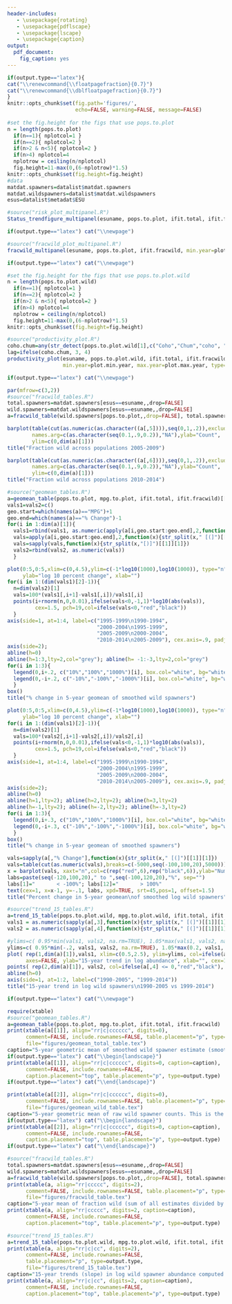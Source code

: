```yaml
---
header-includes:
   - \usepackage{rotating}
   - \usepackage{pdflscape}
   - \usepackage{lscape}
   - \usepackage{caption}
output:
  pdf_document:
    fig_caption: yes
---
```

```r
if(output.type=="latex"){
cat("\\renewcommand{\\floatpagefraction}{0.7}")
cat("\\renewcommand{\\dblfloatpagefraction}{0.7}")
}
knitr::opts_chunk$set(fig.path='figures/',
                      echo=FALSE, warning=FALSE, message=FALSE)
  
#set the fig.height for the figs that use pops.to.plot
n = length(pops.to.plot)  
  if(n==1){ nplotcol=1 }
  if(n==2){ nplotcol=2 }
  if(n>2 & n<5){ nplotcol=2 }
  if(n>4) nplotcol=4
  nplotrow = ceiling(n/nplotcol)
  fig.height=11-max(0,(6-nplotrow)*1.5)
knitr::opts_chunk$set(fig.height=fig.height)
#data
matdat.spawners=datalist$matdat.spawners
matdat.wildspawners=datalist$matdat.wildspawners
esus=datalist$metadat$ESU
```
```r
#source("risk_plot_multipanel.R")
Status_trendfigure_multipanel(esuname, pops.to.plot, ifit.total, ifit.fracwild, min.year=plot.min.year, max.year=plot.max.year, same.scale=FALSE)
```

```r
if(output.type=="latex") cat("\\newpage")
```

```r
#source("fracwild_plot_multipanel.R")
fracwild_multipanel(esuname, pops.to.plot, ifit.fracwild, min.year=plot.min.year, max.year=plot.max.year)
```

```r
if(output.type=="latex") cat("\\newpage")
```

```r
#set the fig.height for the figs that use pops.to.plot.wild
n = length(pops.to.plot.wild)  
  if(n==1){ nplotcol=1 }
  if(n==2){ nplotcol=2 }
  if(n>2 & n<5){ nplotcol=2 }
  if(n>4) nplotcol=4
  nplotrow = ceiling(n/nplotcol)
  fig.height=11-max(0,(6-nplotrow)*1.5)
knitr::opts_chunk$set(fig.height=fig.height)
```

```r
#source("productivity_plot.R")
coho.chum=any(str_detect(pops.to.plot.wild[1],c("Coho","Chum","coho", "chum")))
lag=ifelse(coho.chum, 3, 4)
productivity_plot(esuname, pops.to.plot.wild, ifit.total, ifit.fracwild,
                  min.year=plot.min.year, max.year=plot.max.year, type=1, lag=lag)
```

```r
if(output.type=="latex") cat("\\newpage")
```

```r
par(mfrow=c(3,2))
#source("fracwild_tables.R")
total.spawners=matdat.spawners[esus==esuname,,drop=FALSE]
wild.spawners=matdat.wildspawners[esus==esuname,,drop=FALSE]
a=fracwild_table(wild.spawners[pops.to.plot,,drop=FALSE], total.spawners[pops.to.plot,,drop=FALSE])

barplot(table(cut(as.numeric(as.character((a[,5]))),seq(0,1,.2)),exclude=NULL), 
        names.arg=c(as.character(seq(0.1,.9,0.2)),"NA"),ylab="Count",
        ylim=c(0,dim(a)[1]))
title("Fraction wild across populations 2005-2009")

barplot(table(cut(as.numeric(as.character((a[,6]))),seq(0,1,.2)),exclude=NULL), 
        names.arg=c(as.character(seq(0.1,.9,0.2)),"NA"),ylab="Count",
        ylim=c(0,dim(a)[1]))
title("Fraction wild across populations 2010-2014")

#source("geomean_tables.R")
a=geomean_table(pops.to.plot, mpg.to.plot, ifit.total, ifit.fracwild)[[1]]
vals1=vals2=c()
geo.start=which(names(a)=="MPG")+1
geo.end=which(names(a)=="% Change")-1
for(i in 1:dim(a)[1]){
  vals1=rbind(vals1, as.numeric(apply(a[i,geo.start:geo.end],2,function(x){str_split(x," [(]")[[1]][1]})))
  vals=apply(a[i,geo.start:geo.end],2,function(x){str_split(x," [(]")[[1]][2]})
  vals=sapply(vals,function(x){str_split(x,"[)]")[[1]][1]})
  vals2=rbind(vals2, as.numeric(vals))
  }

plot(0:5,0:5,xlim=c(0,4.5),ylim=c(-1*log10(1000),log10(1000)), type="n", axes=FALSE, 
     ylab="log 10 percent change", xlab="")
for(i in 1:(dim(vals1)[2]-1)){
  n=dim(vals2)[1]
  vals=100*(vals1[,i+1]-vals1[,i])/vals1[,i]
  points(i+rnorm(n,0,0.01),ifelse(vals<0,-1,1)*log10(abs(vals)), 
         cex=1.5, pch=19,col=ifelse(vals<0,"red","black"))
  }
axis(side=1, at=1:4, label=c("1995-1999\n1990-1994",
                             "2000-2004\n1995-1999",
                             "2005-2009\n2000-2004",
                             "2010-2014\n2005-2009"), cex.axis=.9, padj=0.5)
axis(side=2); 
abline(h=0)
abline(h=1:3,lty=2,col="grey"); abline(h= -1:-3,lty=2,col="grey")
for(i in 1:3){
  legend(0,i+.2, c("10%","100%","1000%")[i], box.col="white", bg="white")  
  legend(0,-i+.2, c("-10%","-100%","-1000%")[i], box.col="white", bg="white")  
  }
box()
title("% change in 5-year geomean of smoothed wild spawners")

plot(0:5,0:5,xlim=c(0,4.5),ylim=c(-1*log10(1000),log10(1000)), type="n", axes=FALSE, 
     ylab="log 10 percent change", xlab="")
for(i in 1:(dim(vals1)[2]-1)){
  n=dim(vals2)[1]
  vals=100*(vals2[,i+1]-vals2[,i])/vals2[,i]
  points(i+rnorm(n,0,0.01),ifelse(vals<0,-1,1)*log10(abs(vals)), 
         cex=1.5, pch=19,col=ifelse(vals<0,"red","black"))
  }
axis(side=1, at=1:4, label=c("1995-1999\n1990-1994",
                             "2000-2004\n1995-1999",
                             "2005-2009\n2000-2004",
                             "2010-2014\n2005-2009"), cex.axis=.9, padj=0.5)
axis(side=2); 
abline(h=0)
abline(h=1,lty=2); abline(h=2,lty=2); abline(h=3,lty=2)
abline(h=-1,lty=2); abline(h=-2,lty=2); abline(h=-3,lty=2)
for(i in 1:3){
  legend(0,i+.3, c("10%","100%","1000%")[i], box.col="white", bg="white")  
  legend(0,-i+.3, c("-10%","-100%","-1000%")[i], box.col="white", bg="white")  
  }
box()
title("% change in 5-year geomean of smoothed spawners")

vals=sapply(a[,"% Change"],function(x){str_split(x," [(]")[[1]][1]})
vals=table(cut(as.numeric(vals),breaks=c(-5000,seq(-100,100,20),5000)))
x = barplot(vals, xaxt="n",col=c(rep("red",6),rep("black",6)),ylab="Num of populations")
labs=paste(seq(-120,100,20)," to ",seq(-100,120,20),"%", sep="")
labs[1]="       < -100%"; labs[12]="       > 100%"
text(cex=1, x=x-1, y=-.1, labs, xpd=TRUE, srt=45,pos=1, offset=1.5)
title("Percent change in 5-year geomean\nof smoothed log wild spawners")

#source("trend_15_tables.R")
a=trend_15_table(pops.to.plot.wild, mpg.to.plot.wild, ifit.total, ifit.fracwild)
vals1 = as.numeric(sapply(a[,3],function(x){str_split(x," [(]")[[1]][1]}))
vals2 = as.numeric(sapply(a[,4],function(x){str_split(x," [(]")[[1]][1]}))

#ylims=c( 0.95*min(vals1, vals2, na.rm=TRUE), 1.05*max(vals1, vals2, na.rm=TRUE) )
ylims=c( 0.95*min(-.2, vals1, vals2, na.rm=TRUE), 1.05*max(0.2, vals1, vals2, na.rm=TRUE) )
plot( rep(1,dim(a)[1]),vals1, xlim=c(0.5,2.5), ylim=ylims, col=ifelse(a[,3]<0,"red","black"),
      axes=FALSE, ylab="15-year trend in log abundance", xlab="", cex=1.5, pch=19); axis(side=2); box()
points( rep(2,dim(a)[1]), vals2, col=ifelse(a[,4] <= 0,"red","black"), cex=1.5, pch=19 )
abline(h=0)
axis(side=1, at=1:2, label=c("1990-2005", "1999-2014"))
title("15-year trend in log wild spawners\n1990-2005 vs 1999-2014")

```

```r
if(output.type=="latex") cat("\\newpage")
```

```r
require(xtable)
#source("geomean_tables.R")
a=geomean_table(pops.to.plot, mpg.to.plot, ifit.total, ifit.fracwild)
print(xtable(a[[1]], align="rr|c|cccccc", digits=0), 
      comment=FALSE, include.rownames=FALSE, table.placement="p", type=output.type,
      file="figures/geomean_total_table.tex")
caption="5-year geometric mean of smoothed wild spawner estimate (smoothed total spawners times smoothed fracwild).  In parentheses, the 5-year geometric mean of smoothed total spawners (black thick line in graphs) is shown.  A row with only values in parentheses indicates that no fraction wild estimates were available for that population. Geometric mean was computed as the product of counts raised to the power 1/5. Percent change between the most recent two 5-year periods is shown on the far right."
if(output.type=="latex") cat("\\begin{landscape}")
print(xtable(a[[1]], align="rr|c|cccccc", digits=0, caption=caption), 
      comment=FALSE, include.rownames=FALSE,
      caption.placement="top", table.placement="p", type=output.type)
if(output.type=="latex") cat("\\end{landscape}")
```

```r
print(xtable(a[[2]], align="rr|c|cccccc", digits=0), 
      comment=FALSE, include.rownames=FALSE, table.placement="p", type=output.type,
      file="figures/geomean_wild_table.tex") 
caption="5-year geometric mean of raw wild spawner counts. This is the raw total spawner count times the fraction wild estimate, if available.  In parentheses, 5-year geometric mean of raw total spawner counts is shown. A value only in parentheses means that a total spawner count was available but no or only one estimate of wild spawners available. The geometric mean was computed as the product of counts raised to the power 1 over the number of counts available (2 to 5). A minimum of 2 values were used to compute the geometric mean. Percent change between the most recent two 5-year periods is shown on the far right."
if(output.type=="latex") cat("\\begin{landscape}")
print(xtable(a[[2]], align="rr|c|cccccc", digits=0, caption=caption), 
      comment=FALSE, include.rownames=FALSE,
      caption.placement="top", table.placement="p", type=output.type) 
if(output.type=="latex") cat("\\end{landscape}")
```

```r
#source("fracwild_tables.R")
total.spawners=matdat.spawners[esus==esuname,,drop=FALSE]
wild.spawners=matdat.wildspawners[esus==esuname,,drop=FALSE]
a=fracwild_table(wild.spawners[pops.to.plot,,drop=FALSE], total.spawners[pops.to.plot,,drop=FALSE])
print(xtable(a, align="rr|ccccc", digits=2), 
      comment=FALSE, include.rownames=FALSE, table.placement="p", type=output.type,
      file="figures/fracwild_table.tex")
caption="5-year mean of fraction wild (sum of all estimates divided by the number of estimates).  Blanks mean no estimate available in that 5-year range."
print(xtable(a, align="rr|ccccc", digits=2, caption=caption), 
      comment=FALSE, include.rownames=FALSE,
      caption.placement="top", table.placement="p", type=output.type)
```

```r
#source("trend_15_tables.R")
a=trend_15_table(pops.to.plot.wild, mpg.to.plot.wild, ifit.total, ifit.fracwild)
print(xtable(a, align="rr|c|cc", digits=2), 
      comment=FALSE, include.rownames=FALSE,
      table.placement="p", type=output.type,
      file="figures/trend_15_table.tex") 
caption="15-year trends (slope) in log wild spawner abundance computed from a linear regression applied to the smoothed wild spawner log abundance estimate versus year.  Only populations with at least 4 wild spawner estimates from 1980 to 2014 are shown and with at least 2 data points in the first 5 years and last 5 years of the 15-year period."
print(xtable(a, align="rr|c|cc", digits=2, caption=caption), 
      comment=FALSE, include.rownames=FALSE,
      caption.placement="top", table.placement="p", type=output.type)
```

\vfill
\clearpage

